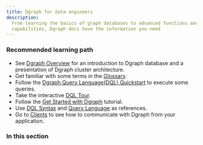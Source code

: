 ```yaml
---
title: Dgraph for data engineers
description:
  From learning the basics of graph databases to advanced functions and
  capabilities, Dgraph docs have the information you need
---
```


### Recommended learning path

- See [Dgraph Overview](./dgraph-overview) for an introduction to Dgraph
  database and a presentation of Dgraph cluster architecture.
- Get familiar with some terms in the [Glossary](./dgraph-glossary).
- Follow the [Dgraph Query Language(DQL) Quickstart](./dql/dql-get-started) to
  execute some queries.
- Take the interactive [DQL Tour](https://dgraph.io/tour/intro/1/).
- Follow the
  [Get Started with Dgraph](./learn/data-engineer/get-started-with-dgraph)
  tutorial.
- Use [DQL Syntax](./dql/dql-syntax) and
  [Query Language](/query-language/_index) as references.
- Go to [Clients](./clients) to see how to communicate with Dgraph from your
  application.

### In this section
